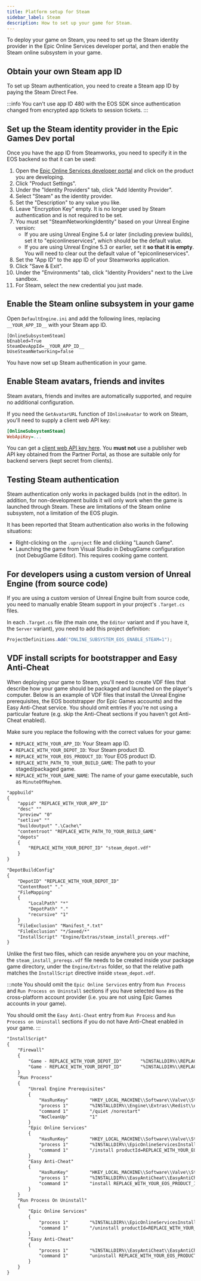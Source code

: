 ```yaml
---
title: Platform setup for Steam
sidebar_label: Steam
description: How to set up your game for Steam.
---
```


To deploy your game on Steam, you need to set up the Steam identity provider in the Epic Online Services developer portal, and then enable the Steam online subsystem in your game.

## Obtain your own Steam app ID

To set up Steam authentication, you need to create a Steam app ID by paying the Steam Direct Fee.

:::info
You can't use app ID 480 with the EOS SDK since authentication changed from encrypted app tickets to session tickets.
:::

## Set up the Steam identity provider in the Epic Games Dev portal

Once you have the app ID from Steamworks, you need to specify it in the EOS backend so that it can be used:

1. Open the [Epic Online Services developer portal](https://dev.epicgames.com/portal/en-US/) and click on the product you are developing.
2. Click "Product Settings".
3. Under the "Identity Providers" tab, click "Add Identity Provider".
4. Select "Steam" as the identity provider.
5. Set the "Description" to any value you like.
6. Leave "Encryption Key" empty. It is no longer used by Steam authentication and is not required to be set.
7. You must set "SteamNetworkingIdentity" based on your Unreal Engine version:
   - If you are using Unreal Engine 5.4 or later (including preview builds), set it to "epiconlineservices", which should be the default value.
   - If you are using Unreal Engine 5.3 or earlier, set it **so that it is empty**. You will need to clear out the default value of "epiconlineservices".
8. Set the "App ID" to the app ID of your Steamworks application.
9. Click "Save & Exit".
10. Under the "Environments" tab, click "Identity Providers" next to the Live sandbox.
11. For Steam, select the new credential you just made.

## Enable the Steam online subsystem in your game

Open `DefaultEngine.ini` and add the following lines, replacing `__YOUR_APP_ID__` with your Steam app ID.

```
[OnlineSubsystemSteam]
bEnabled=True
SteamDevAppId=__YOUR_APP_ID__
bUseSteamNetworking=false
```

You have now set up Steam authentication in your game.

## Enable Steam avatars, friends and invites

Steam avatars, friends and invites are automatically supported, and require no additional configuration.

If you need the `GetAvatarURL` function of `IOnlineAvatar` to work on Steam, you'll need to supply a client web API key:

```ini
[OnlineSubsystemSteam]
WebApiKey=...
```

You can get a [client web API key here](https://steamcommunity.com/dev/apikey). You **must not** use a publisher web API key obtained from the Partner Portal, as those are suitable only for backend servers (kept secret from clients).

## Testing Steam authentication

Steam authentication only works in packaged builds (not in the editor). In addition, for non-development builds it will only work when the game is launched through Steam. These are limitations of the Steam online subsystem, not a limitation of the EOS plugin.

It has been reported that Steam authentication also works in the following situations:

- Right-clicking on the `.uproject` file and clicking "Launch Game".
- Launching the game from Visual Studio in DebugGame configuration (not DebugGame Editor). This requires cooking game content.

## For developers using a custom version of Unreal Engine (from source code)

If you are using a custom version of Unreal Engine built from source code, you need to manually enable Steam support in your project's `.Target.cs` files.

In each `.Target.cs` file (the main one, the `Editor` variant and if you have it, the `Server` variant), you need to add this project definition:

```csharp
ProjectDefinitions.Add("ONLINE_SUBSYSTEM_EOS_ENABLE_STEAM=1");
```

## VDF install scripts for bootstrapper and Easy Anti-Cheat

When deploying your game to Steam, you'll need to create VDF files that describe how your game should be packaged and launched on the player's computer. Below is an example of VDF files that install the Unreal Engine prerequisites, the EOS bootstrapper (for Epic Games accounts) and the Easy Anti-Cheat service. You should omit entries if you're not using a particular feature (e.g. skip the Anti-Cheat sections if you haven't got Anti-Cheat enabled).

Make sure you replace the following with the correct values for your game:

- `REPLACE_WITH_YOUR_APP_ID`: Your Steam app ID.
- `REPLACE_WITH_YOUR_DEPOT_ID`: Your Steam product ID.
- `REPLACE_WITH_YOUR_EOS_PRODUCT_ID`: Your EOS product ID.
- `REPLACE_WITH_PATH_TO_YOUR_BUILD_GAME`: The path to your staged/packaged game.
- `REPLACE_WITH_YOUR_GAME_NAME`: The name of your game executable, such as `MinuteOfMayhem`.

```txt title="steam_app.vdf"
"appbuild"
{
    "appid" "REPLACE_WITH_YOUR_APP_ID"
    "desc" ""
    "preview" "0"
    "setlive" ""
    "buildoutput" ".\Cache\"
    "contentroot" "REPLACE_WITH_PATH_TO_YOUR_BUILD_GAME"
    "depots"
    {
        "REPLACE_WITH_YOUR_DEPOT_ID" "steam_depot.vdf"
    }
}
```

```txt title="steam_depot.vdf"
"DepotBuildConfig"
{
    "DepotID" "REPLACE_WITH_YOUR_DEPOT_ID"
    "ContentRoot" "."
    "FileMapping"
    {
        "LocalPath" "*"
        "DepotPath" "."
        "recursive" "1"
    }
    "FileExclusion" "Manifest_*.txt"
    "FileExclusion" "*/Saved/*"
    "InstallScript" "Engine/Extras/steam_install_prereqs.vdf"
}
```

Unlike the first two files, which can reside anywhere you on your machine, the `steam_install_prereqs.vdf` file needs to be created inside your package game directory, under the `Engine/Extras` folder, so that the relative path matches the `InstallScript` directive inside `steam_depot.vdf`.

:::note
You should omit the `Epic Online Services` entry from `Run Process` and `Run Process on Uninstall` sections if you have selected `None` as the cross-platform account provider (i.e. you are not using Epic Games accounts in your game).

You should omit the `Easy Anti-Cheat` entry from `Run Process` and `Run Process on Uninstall` sections if you do not have Anti-Cheat enabled in your game.
:::

```txt title="<ProjectRoot>\Engine\Extras\steam_install_prereqs.vdf"
"InstallScript"
{
    "Firewall"
    {
        "Game - REPLACE_WITH_YOUR_DEPOT_ID"       "%INSTALLDIR%\\REPLACE_WITH_YOUR_GAME_NAME.exe"
        "Game - REPLACE_WITH_YOUR_DEPOT_ID"       "%INSTALLDIR%\\REPLACE_WITH_YOUR_GAME_NAME\\Binaries\\Win64\\REPLACE_WITH_YOUR_GAME_NAME.exe"
    }
    "Run Process"
    {
        "Unreal Engine Prerequisites"
        {
            "HasRunKey"        "HKEY_LOCAL_MACHINE\\Software\\Valve\\Steam\\Apps\\REPLACE_WITH_YOUR_APP_ID"
            "process 1"        "%INSTALLDIR%\\Engine\\Extras\\Redist\\en-us\\vc_redist.x64.exe"
            "command 1"        "/quiet /norestart"
            "NoCleanUp"        "1"
        }
        "Epic Online Services"
        {
            "HasRunKey"        "HKEY_LOCAL_MACHINE\\Software\\Valve\\Steam\\Apps\\REPLACE_WITH_YOUR_APP_ID"
            "process 1"        "%INSTALLDIR%\\EpicOnlineServicesInstaller.exe"
            "command 1"        "/install productId=REPLACE_WITH_YOUR_EOS_PRODUCT_ID /quiet"
        }
        "Easy Anti-Cheat"
        {
            "HasRunKey"        "HKEY_LOCAL_MACHINE\\Software\\Valve\\Steam\\Apps\\REPLACE_WITH_YOUR_APP_ID"
            "process 1"        "%INSTALLDIR%\\EasyAntiCheat\\EasyAntiCheat_EOS_Setup.exe"
            "command 1"        "install REPLACE_WITH_YOUR_EOS_PRODUCT_ID"
        }
    }
    "Run Process On Uninstall"
    {
        "Epic Online Services"
        {
            "process 1"        "%INSTALLDIR%\\EpicOnlineServicesInstaller.exe"
            "command 1"        "/uninstall productId=REPLACE_WITH_YOUR_EOS_PRODUCT_ID /quiet"
        }
        "Easy Anti-Cheat"
        {
            "process 1"        "%INSTALLDIR%\\EasyAntiCheat\\EasyAntiCheat_EOS_Setup.exe"
            "command 1"        "uninstall REPLACE_WITH_YOUR_EOS_PRODUCT_ID"
        }
    }
}
```
